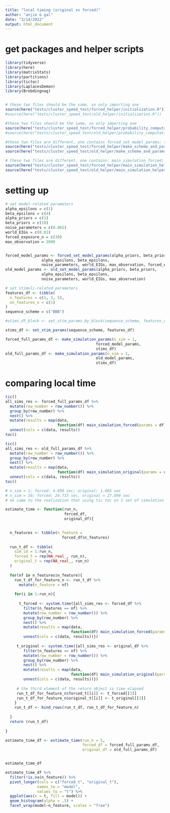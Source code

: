 ```yaml
---
title: "local timing (original vs forced)"
author: "anjie & gal"
date: "3/14/2022"
output: html_document
---
```


# get packages and helper scripts 
```r
library(tidyverse)
library(here)
library(matrixStats)
library(partitions)
library(tictoc)
library(LaplacesDemon)
library(Brobdingnag)


# these two files should be the same, so only importing one  
source(here("tests/cluster_speed_test/forced_helper/initialization.R"))
#source(here("tests/cluster_speed_test/old_helper/initialization.R"))

#these two files should be the same, so only importing one 
source(here("tests/cluster_speed_test/forced_helper/probability_computations.R"))
#source(here("tests/cluster_speed_test/old_helper/probability_computations.R"))

#these two files are different, one contains forced_set_model_params; the other contains old_set_model_params
source(here("tests/cluster_speed_test/forced_helper/make_scheme_and_params.r"))
source(here("tests/cluster_speed_test/old_helper/make_scheme_and_params.r"))

# these two files are different, one contains: main_simulation_forced; the other contains: main_simulation_original
source(here("tests/cluster_speed_test/forced_helper/main_simulation_helper.R"))
source(here("tests/cluster_speed_test/old_helper/main_simulation_helper.R"))
```


# setting up 
```r
# set model-related parameters 
alpha_epsilons = c(1)
beta_epsilons = c(4)
alpha_priors = c(1)
beta_priors = c(10)
noise_parameters = c(0.065)
world_EIGs = c(0.01)
forced_exposure_n = c(30)
max_observation = 2000


forced_model_params <- forced_set_model_params(alpha_priors, beta_priors, 
                alpha_epsilons, beta_epsilons, 
                noise_parameters, world_EIGs, max_observation, forced_exposure_n)
old_model_params <- old_set_model_params(alpha_priors, beta_priors, 
                alpha_epsilons, beta_epsilons, 
                noise_parameters, world_EIGs, max_observation)

```


```r
# set stimuli-related parameters 
features_df <- tibble(
  n_features = c(1, 3, 5), 
  on_features_n = c(1)
)
sequence_scheme = c("BBB")

#stims_df_block <- set_stim_params_by_block(sequence_scheme, features_df)

stims_df <- set_stim_params(sequence_scheme, features_df)

forced_full_params_df <- make_simulation_params(n_sim = 1,
                                        forced_model_params, 
                                        stims_df)
old_full_params_df <- make_simulation_params(n_sim = 1,
                                        old_model_params, 
                                        stims_df)
```


# comparing local time 

```r


tic()
all_sims_res <- forced_full_params_df %>%
  mutate(row_number = row_number()) %>% 
  group_by(row_number) %>% 
  nest() %>%
  mutate(results = map(data,
                       function(df) main_simulation_forced(params = df))) %>%
  unnest(cols = c(data, results))
toc()

tic()
all_sims_res <- old_full_params_df %>%
  mutate(row_number = row_number()) %>% 
  group_by(row_number) %>% 
  nest() %>%
  mutate(results = map(data,
                       function(df) main_simulation_original(params = df))) %>%
  unnest(cols = c(data, results))
toc()

# n_sim = 1; forced: 4.698 sec; original: 1.665 sec
# n_sim = 10; forced: 24.715 sec, original = 27.699 sec 
# ok came to the realization that using tic toc on 1 set of simulation is probably not a good idea, should time each run and do multiple rounds to get an average.. or see a spread 
```


```r

estimate_time <- function(run_n, 
                          forced_df, 
                          original_df){
  

  n_features <- tibble(n_feature = 
                         forced_df$n_features)
  
  run_t_df <- tibble(
    sim_id = 1:run_n,
    forced_t = rep(NA_real_, run_n), 
    original_t = rep(NA_real_, run_n)
  )
  
  for(nf in n_features$n_feature){
    run_t_df_for_feature_n <- run_t_df %>% 
      mutate(n_feature = nf)
    
    for(i in 1:run_n){
      
      t_forced <- system.time({all_sims_res <- forced_df %>%
        filter(n_features == nf) %>% 
        mutate(row_number = row_number()) %>% 
        group_by(row_number) %>% 
        nest() %>%
        mutate(results = map(data,
                             function(df) main_simulation_forced(params = df))) %>%
        unnest(cols = c(data, results))})
  
     t_original <- system.time({all_sims_res <- original_df %>%
        filter(n_features == nf) %>% 
        mutate(row_number = row_number()) %>% 
        group_by(row_number) %>% 
        nest() %>%
        mutate(results = map(data,
                             function(df) main_simulation_original(params = df))) %>%
        unnest(cols = c(data, results))})
      
     # the third element of the return object is time elapsed
     run_t_df_for_feature_n$forced_t[[i]] <- t_forced[[3]]
     run_t_df_for_feature_n$original_t[[i]] <- t_original[[3]] 
    }
    run_t_df <- bind_rows(run_t_df, run_t_df_for_feature_n)
    
  }
  return (run_t_df)
 
}

estimate_time_df <- estimate_time(run_n = 5, 
                                  forced_df = forced_full_params_df, 
                                  original_df = old_full_params_df)



```

```r
estimate_time_df
```


```r
estimate_time_df %>% 
  filter(!is.na(n_feature)) %>% 
  pivot_longer(cols = c("forced_t", "original_t"), 
              names_to = "model", 
              values_to = "t") %>% 
  ggplot(aes(x = t, fill = model)) + 
  geom_histogram(alpha = .5) + 
  facet_wrap(model~n_feature, scales = "free")
```




